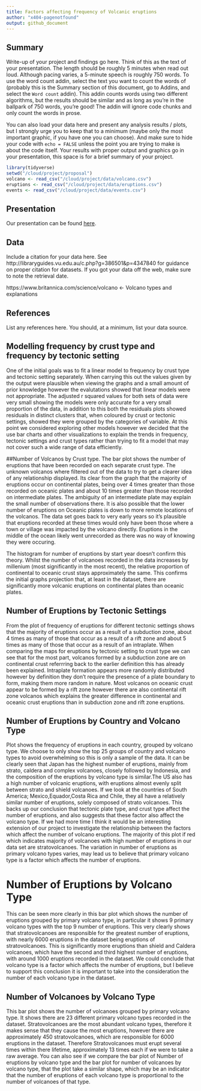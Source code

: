 ```yaml
---
title: Factors affecting frequency of Volcanic eruptions
author: "x404-pagenotfound"
output: github_document
---
```


## Summary

Write-up of your project and findings go here. 
Think of this as the text of your presentation. 
The length should be roughly 5 minutes when read out loud.
Although pacing varies, a 5-minute speech is roughly 750 words. 
To use the word count addin, select the text you want to count the words of (probably this is the 
Summary section of this document, go to Addins, and select the `Word count` addin).
This addin counts words using two different algorithms, but the results should be similar and as long as you're in the ballpark of 750 words, you're good! 
The addin will ignore code chunks and only count the words in prose.

You can also load your data here and present any analysis results / plots, but I strongly urge you to keep that to a minimum (maybe only the most important graphic, if you have one you can choose). 
And make sure to hide your code with  `echo = FALSE` unless the point you are trying to make is about the code itself.
Your results with proper output and graphics go in your presentation, this space is for a brief summary of your project.

```r
library(tidyverse)
setwd("/cloud/project/proposal")
volcano <- read_csv("/cloud/project/data/volcano.csv")
eruptions <- read_csv("/cloud/project/data/eruptions.csv")
events <- read_csv("/cloud/project/data/events.csv")
```

## Presentation

Our presentation can be found [here](presentation/presentation.html).

## Data

Include a citation for your data here. 
See http://libraryguides.vu.edu.au/c.php?g=386501&p=4347840 for guidance on proper citation for datasets. 
If you got your data off the web, make sure to note the retrieval date.

https://www.britannica.com/science/volcano <- Volcano types and explanations

## References

List any references here. You should, at a minimum, list your data source.

## Modelling frequency by crust type and frequency by tectonic setting
One of the initial goals was to fit a linear model to frequency by crust type and tectonic setting separately. When carrying this out the values given by the output were plausible when viewing the graphs and a small amount of prior knowledge however the evalutations showed that linear models were not appropriate. The adjusted r squared values for both sets of data were very small showing the models were only accurate for a very small proportion of the data, in addition to this both the residuals plots showed residuals in distinct clusters that, when coloured by crust or tectonic settings, showed they were grouped by the categories of variable.
At this point we considered exploring other models however we decided that the use bar charts and other visualizations to explain the trends in frequency, tectonic settings and crust types rather than trying to fit a model that may not cover such a wide range of data efficiently.

##Number of Volcanos by Crust type.
The bar plot shows the number of eruptions that have been recorded on each separate crust type. The unknown volcanos where filtered out of the data to try to get a clearer idea of any relationship displayed. Its clear from the graph that the majority of eruptions occur on continental plates, being over 4 times greater than those recorded on oceanic plates and about 10 times greater than those recorded on intermediate plates. 
The ambiguity of an intermediate plate may explain the small number of observations there. It is also possible that the lower number of eruptions on Oceanic plates is down to more remote locations of the volcanos. The data set goes back to very early years so it's plausible that eruptions recorded at these times would only have been those where a town or village was impacted by the volcano directly. Eruptions in the middle of the ocean likely went unrecorded as there was no way of knowing they were occuring.

The histogram for number of eruptions by start year doesn't confirm this theory. Whilst the number of volcanoes recorded in the data increases by millenium (most significantly in the most recent), the relative proportion of continental to oceanic crust stays approximately the same. This confirms the initial graphs projection that, at least in the dataset, there are significantly more volcanic eruptions on continental plates than oceanic plates.

## Number of Eruptions by Tectonic Settings
From the plot of frequency of eruptions for different tectonic settings shows that the majority of eruptions occur as a result of a  subduction zone, about 4 times as many of those that occur as a result of a rift zone and about 5 times as many of those that occur as a result of an intraplate.
When comparing the maps for eruptions by tectonic setting to crust type we can see that for the most part, volcanos formed by a subduction zone are on continental crust referrring back to the earlier definition this has already been explained.
Intraplate formation appears more randomly distributed however by definition they don't require the presence of a plate boundary to form, making them more random in nature.
Most volcanos on oceanic crust appear to be formed by a rift zone however there are also continental rift zone volcanos which explains the greater difference in continental and oceanic crust eruptions than in subduction zone and rift zone eruptions.

## Number of Eruptions by Country and Volcano Type
Plot shows the frequency of eruptions in each country, grouped by volcano type. We choose to only show the top 25 groups of country and volcano types to avoid overwhelming so this is only a sample of the data. It can be clearly seen that Japan has the highest number of eruptions, mainly from strato, caldera and complex volcanoes, closely followed by Indonesia, and the composition of the eruptions by volcano type is similar.The US also has a high number of volcanic eruptions, with eruptions almost evenly split between strato and shield volcanoes. If we look at the countries of South America; Mexico,Equador,Costa Rica and Chile, they all have a relatively similar number of eruptions, solely composed of strato volcanoes. This backs up our conclusion that tectonic plate type, and crust type affect the number of eruptions, and also suggests that these factor also affect the volcano type. If we had more time I think it would be an interesting extension of our project to investigate the relationship between the factors which affect the number of volcano eruptions. The majority of this plot if red which indicates majority of volcanoes with high number of eruptions in our data set are stratovolcanoes. The variation in number of eruptions as primary volcano types varies, may lead us to believe that primary volcano type is a factor which affects the number of eruptions. 

# Number of Eruptions by Volcano Type
This can be seen more clearly in this bar plot which shows the number of eruptions grouped by primary volcano type, in particular it shows 9 primary volcano types with the top 9 number of eruptions. This very clearly shows that stratovolcanoes are responsible for the greatest number of eruptions, with nearly 6000 eruptions in the dataset being eruptions of stratovolcanoes. This is significantly more eruptions than shield and Caldera volcanoes, which have the second and third highest number of eruptions, with around 1000 eruptions recorded in the dataset. 
We could conclude that volcano type is a factor which affects the number of eruptions, but I believe to support this conclusion it is important to take into the consideration the number of each volcano type in the dataset.

## Number of Volcanoes by Volcano Type
This bar plot shows the number of volcanoes grouped by primary volcano type. It shows there are 23 different primary volcano types recorded in the dataset. Stratovolcanoes are the most abundant volcano types, therefore it makes sense that they cause the most eruptions, however there are approximately 450 stratovolcanoes, which are responsible for 6000 eruptions in the dataset. Therefore Stratovolcanoes must erupt several times within there lifetime, approximately 13 times each if we were to take a raw average.
You can also see if we compare the bar plot of Number of eruptions by volcano type and the bar plot for number of volcanoes by volcano type, that the plot take a similar shape, which may be an indicator that the number of eruptions of each volcano type is proportional to the number of volcanoes of that type.


